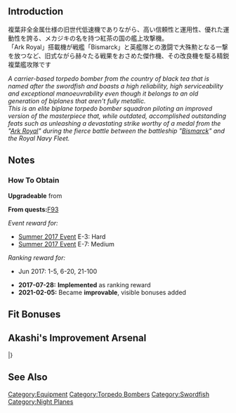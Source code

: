 {{EquipmentInfo|243}}

==Introduction==
複葉非全金属仕様の旧世代低速機でありながら、高い信頼性と運用性、優れた運動性を誇る、メカジキの名を持つ紅茶の国の艦上攻撃機。<br>
「Ark Royal」搭載機が戦艦「Bismarck」と英艦隊との激闘で大殊勲となる一撃を放つなど、旧式ながら赫々たる戦果をおさめた傑作機、その改良機を駆る精鋭複葉艦攻隊です

''A carrier-based torpedo bomber from the country of black tea that is named after the swordfish and boasts a high reliability, high serviceability and exceptional manoeuvrability even though it belongs to an old generation of biplanes that aren't fully metallic.''<br>
''This is an elite biplane torpedo bomber squadron piloting an improved version of the masterpiece that, while outdated, accomplished outstanding feats such as unleashing a devastating strike worthy of a medal from the "[[Ark Royal]]" during the fierce battle between the battleship "[[Bismarck]]" and the Royal Navy Fleet.''

==Notes==
<div class="mw-collapsible"><h3>How To Obtain</h3>
<div class="mw-collapsible-content">
'''Upgradeable''' from {{Equipment/Link|Swordfish}}

'''From quests: '''[[Quests#F93|F93]]

''Event reward for:''
* [[Summer 2017 Event]] E-3: Hard
* [[Summer 2017 Event]] E-7: Medium

''Ranking reward for:''
* Jun 2017: 1-5, 6-20, 21-100

</div></div>

<div class="mw-collapsible><h3>Updates History</h3>
<div class="mw-collapsible-content>
* '''2017-07-28:''' '''Implemented''' as ranking reward
* '''2021-02-05:''' Became '''improvable''', visible bonuses added
</div></div>

==Fit Bonuses==
{{:Swordfish Mk.II (Skilled)/Bonuses}}

== Akashi's Improvement Arsenal ==
{{AkashiWorkshop}}
{{AkashiWorkshopLine
| Name = {{PAGENAME}}
| ItemType = BluePlane
| Fuel = 120
| Ammo = 290
| Steel = 0
| Baux = 250
|Mats0-5 = 6/7
|Mats6-9 = 8/10
|Mats10 = -
|Screws0-5 = 3/4
|Screws6-9 = 4/5
|Screws10 = -
|EquipConsume0-5 = 1x{{BluePlane|Tenzan}}
|EquipConsume6-9 = 1x{{BluePlane|Ryuusei}}
|EquipConsume10 = -
| Sun = ✓
| Fri = ✓
| Sat = ✓
| 2ndShip = [[Ark Royal]]
| Notes =
}}
|}

==See Also==
{{Equipmentlist}}
[[Category:Equipment]]
[[Category:Torpedo Bombers]]
[[Category:Swordfish]]
[[Category:Night Planes]]
